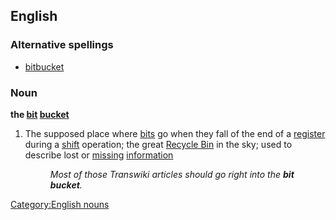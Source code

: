 ==English==
{{wikipedia}}

===Alternative spellings===
* [[bitbucket]]

===Noun===
'''the [[bit]] [[bucket]]''' {{context|singulare tantum}}

# {{context|informal|computing}} The supposed place where [[bit]]s go when they fall of the end of a [[register]] during a [[shift]] operation; the great [[recycle bin|Recycle Bin]] in the sky; used to describe lost or [[missing]] [[information]]
#: ''Most of those Transwiki articles should go right into the '''bit bucket'''.''

[[Category:English nouns]]